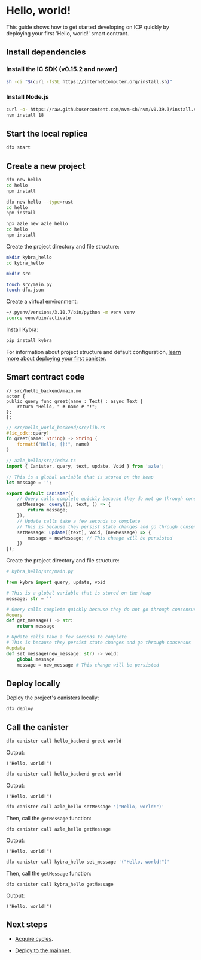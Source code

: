 # Hello, world!

This guide shows how to get started developing on ICP quickly by deploying your first 'Hello, world!' smart contract. 

## Install dependencies

### Install the IC SDK (v0.15.2 and newer)

```bash
sh -ci "$(curl -fsSL https://internetcomputer.org/install.sh)"
```

### Install Node.js

```bash
curl -o- https://raw.githubusercontent.com/nvm-sh/nvm/v0.39.3/install.sh | bash
nvm install 18
```

## Start the local replica

```bash
dfx start
```

## Create a new project

<Tabs groupId="language">
<TabItem value="motoko" label="Motoko" default>

```bash
dfx new hello
cd hello
npm install
```

</TabItem>
<TabItem value="rust" label="Rust">

```bash
dfx new hello --type=rust
cd hello
npm install
```

</TabItem>

<TabItem value="typescript" label="TypeScript">

```bash
npx azle new azle_hello
cd hello
npm install
```

</TabItem>

<TabItem value="python" label="Python">

Create the project directory and file structure:

```bash
mkdir kybra_hello
cd kybra_hello

mkdir src

touch src/main.py
touch dfx.json
```

Create a virtual environment:

```bash
~/.pyenv/versions/3.10.7/bin/python -m venv venv
source venv/bin/activate
```

Install Kybra:

```bash
pip install kybra
```

</TabItem>
</Tabs>

For information about project structure and default configuration, [learn more about deploying your first canister](first-canister.mdx).
 
## Smart contract code

<Tabs groupId="language">
<TabItem value="motoko" label="Motoko" default>

```motoko
// src/hello_backend/main.mo
actor {
public query func greet(name : Text) : async Text {
    return "Hello, " # name # "!";
};
};
```

</TabItem>
<TabItem value="rust" label="Rust">

```rust
// src/hello_world_backend/src/lib.rs
#[ic_cdk::query]
fn greet(name: String) -> String {
    format!("Hello, {}!", name)
}
```

</TabItem>

<TabItem value="typescript" label="TypeScript">

```typescript
// azle_hello/src/index.ts
import { Canister, query, text, update, Void } from 'azle';

// This is a global variable that is stored on the heap
let message = '';

export default Canister({
    // Query calls complete quickly because they do not go through consensus
    getMessage: query([], text, () => {
        return message;
    }),
    // Update calls take a few seconds to complete
    // This is because they persist state changes and go through consensus
    setMessage: update([text], Void, (newMessage) => {
        message = newMessage; // This change will be persisted
    })
});
```

</TabItem>

<TabItem value="python" label="Python">

Create the project directory and file structure:

```python
# kybra_hello/src/main.py

from kybra import query, update, void

# This is a global variable that is stored on the heap
message: str = ''

# Query calls complete quickly because they do not go through consensus
@query
def get_message() -> str:
    return message

# Update calls take a few seconds to complete
# This is because they persist state changes and go through consensus
@update
def set_message(new_message: str) -> void:
    global message
    message = new_message # This change will be persisted
```

</TabItem>
</Tabs>


## Deploy locally 

Deploy the project's canisters locally:

```
dfx deploy
```

## Call the canister

<Tabs groupId="language">
<TabItem value="motoko" label="Motoko" default>

```bash
dfx canister call hello_backend greet world
```

Output:

```
("Hello, world!")
```

</TabItem>
<TabItem value="rust" label="Rust">

```bash
dfx canister call hello_backend greet world
```

Output:

```
("Hello, world!")
```

</TabItem>

<TabItem value="typescript" label="TypeScript">

```bash
dfx canister call azle_hello setMessage '("Hello, world!")'
```

Then, call the `getMessage` function:

```
dfx canister call azle_hello getMessage
```

Output:

```
("Hello, world!")
```

</TabItem>

<TabItem value="python" label="Python">

```bash
dfx canister call kybra_hello set_message '("Hello, world!")'
```

Then, call the `getMessage` function:

```
dfx canister call kybra_hello getMessage
```

Output:

```
("Hello, world!")
```

</TabItem>
</Tabs>


## Next steps

- [Acquire cycles](cycles/cycles-faucet.md).

- [Deploy to the mainnet](deploy-mainnet.md).